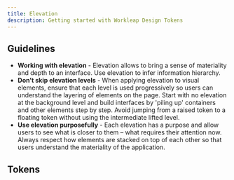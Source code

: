 ```yaml
---
title: Elevation
description: Getting started with Workleap Design Tokens
---
```


## Guidelines

- **Working with elevation** - Elevation allows to bring a sense of materiality and depth to an interface. Use elevation to infer information hierarchy.
- **Don’t skip elevation levels** - When applying elevation to visual elements, ensure that each level is used progressively so users can understand the layering of elements on the page. Start with no elevation at the background level and build interfaces by 'piling up' containers and other elements step by step. Avoid jumping from a raised token to a floating token without using the intermediate lifted level.
- **Use elevation purposefully** - Each elevation has a purpose and allow users to see what is closer to them – what requires their attention now. Always respect how elements are stacked on top of each other so that users understand the materiality of the application.


## Tokens

<TokenTable category={categoryKey} data={tokens.semantic[categoryKey]} />
